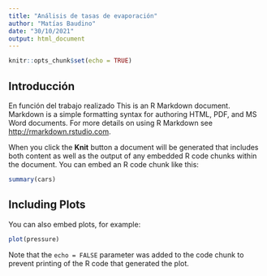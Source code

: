 ---
title: "Análisis de tasas de evaporación"
author: "Matías Baudino"
date: "30/10/2021"
output: html_document
---

```{r setup, include=FALSE}
knitr::opts_chunk$set(echo = TRUE)
```

## Introducción

En función del trabajo realizado 
This is an R Markdown document. Markdown is a simple formatting syntax for authoring HTML, PDF, and MS Word documents. For more details on using R Markdown see <http://rmarkdown.rstudio.com>.

When you click the **Knit** button a document will be generated that includes both content as well as the output of any embedded R code chunks within the document. You can embed an R code chunk like this:

```{r cars}
summary(cars)
```

## Including Plots

You can also embed plots, for example:

```{r pressure, echo=FALSE}
plot(pressure)
```

Note that the `echo = FALSE` parameter was added to the code chunk to prevent printing of the R code that generated the plot.

